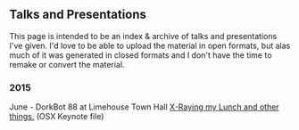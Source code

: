 == Talks and Presentations ==

This page is intended to be an index & archive of talks and presentations I've given.
I'd love to be able to upload the material in open formats, but alas much of it was generated in closed formats and I don't have the time to remake or convert the material.

=== 2015 ===
June - DorkBot 88 at Limehouse Town Hall
[https://www.dropbox.com/sh/m6jguavi28plzii/AADR-i-WwxFcyOvsx6xizJHqa?dl=0 X-Raying my Lunch and other things.] (OSX Keynote file)